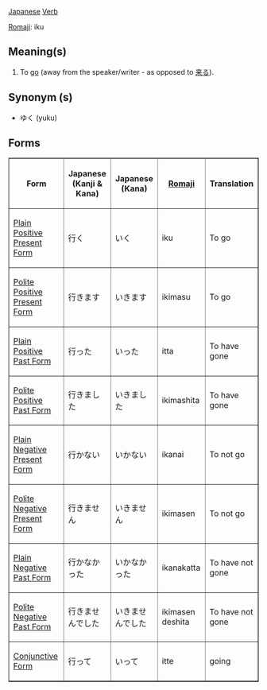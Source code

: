 [[Japanese]] [[Verb]]

[[Romaji]]: iku

== Meaning(s) ==
#To [[go]] (away from the speaker/writer - as opposed to [[来る]]).                                        

== Synonym (s) ==
*ゆく (yuku)

== Forms ==

<TABLE border>

<TR>
<TH>Form</TH>
<TH>Japanese<BR>(Kanji & Kana)</TH>
<TH>Japanese<BR>(Kana)</TH>
<TH>[[Romaji]]</TH>
<TH>Translation</TH>
</TR>

<TR>
<TD>[[Japanese Plain Positive Present Form|Plain Positive Present Form]]</TD>
<TD>&#34892;&#12367;</TD>
<TD>&#12356;&#12367;</TD>
<TD>iku</TD>
<TD>To go</TD>
</TR>

<TR>
<TD>[[Japanese Polite Positive Present Form|Polite Positive Present Form]]</TD>
<TD>&#34892;&#12365;&#12414;&#12377;</TD>
<TD>&#12356;&#12365;&#12414;&#12377;</TD>
<TD>ikimasu</TD>
<TD>To go</TD>
</TR>

<TR>
<TD>[[Japanese Plain Positive Past Form|Plain Positive Past Form]]</TD>
<TD>&#34892;&#12387;&#12383;</TD>
<TD>&#12356;&#12387;&#12383;</TD>
<TD>itta</TD>
<TD>To have gone</TD>
</TR>

<TR>
<TD>[[Japanese Polite Positive Past Form|Polite Positive Past Form]]</TD>
<TD>&#34892;&#12365;&#12414;&#12375;&#12383;</TD>
<TD>&#12356;&#12365;&#12414;&#12375;&#12383;</TD>
<TD>ikimashita</TD>
<TD>To have gone</TD>
</TR>

<TR>
<TD>[[Japanese Plain Negative Present Form|Plain Negative Present Form]]</TD>
<TD>&#34892;&#12363;&#12394;&#12356;</TD>
<TD>&#12356;&#12363;&#12394;&#12356;</TD>
<TD>ikanai</TD>
<TD>To not go</TD>
</TR>

<TR>
<TD>[[Japanese Polite Negative Present Form|Polite Negative Present Form]]</TD>
<TD>&#34892;&#12365;&#12414;&#12379;&#12435;</TD>
<TD>&#12356;&#12365;&#12414;&#12379;&#12435;</TD>
<TD>ikimasen</TD>
<TD>To not go</TD>
</TR>

<TR>
<TD>[[Japanese Plain Negative Past Form|Plain Negative Past Form]]</TD>
<TD>&#34892;&#12363;&#12394;&#12363;&#12387;&#12383;</TD>
<TD>&#12356;&#12363;&#12394;&#12363;&#12387;&#12383;</TD>
<TD>ikanakatta</TD>
<TD>To have not gone</TD>
</TR>

<TR>
<TD>[[Japanese Polite Negative Past Form|Polite Negative Past Form]]</TD>
<TD>&#34892;&#12365;&#12414;&#12379;&#12435;&#12391;&#12375;&#12383;</TD>
<TD>&#12356;&#12365;&#12414;&#12379;&#12435;&#12391;&#12375;&#12383;</TD>
<TD>ikimasen deshita</TD>
<TD>To have not gone</TD>
</TR>

<TR>
<TD>[[Japanese Conjunctive Form|Conjunctive Form]]</TD>
<TD>&#34892;&#12387;&#12390;</TD>
<TD>&#12356;&#12387;&#12390;</TD>
<TD>itte</TD>
<TD>going</TD>
</TR>

</TABLE>